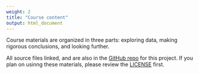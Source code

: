 ```yaml
---
weight: 2
title: "Course content"
output: html_document
---
```


Course materials are organized in three parts: exploring data, making 
rigorous conclusions, and looking further.

All source files linked, and are also in the [GitHub repo](https://github.com/rstudio-education/datascience-box) for this project. 
If you plan on usinng these materials, please review the [LICENSE](https://github.com/rstudio-education/datascience-box/blob/master/LICENSE.md) first.
